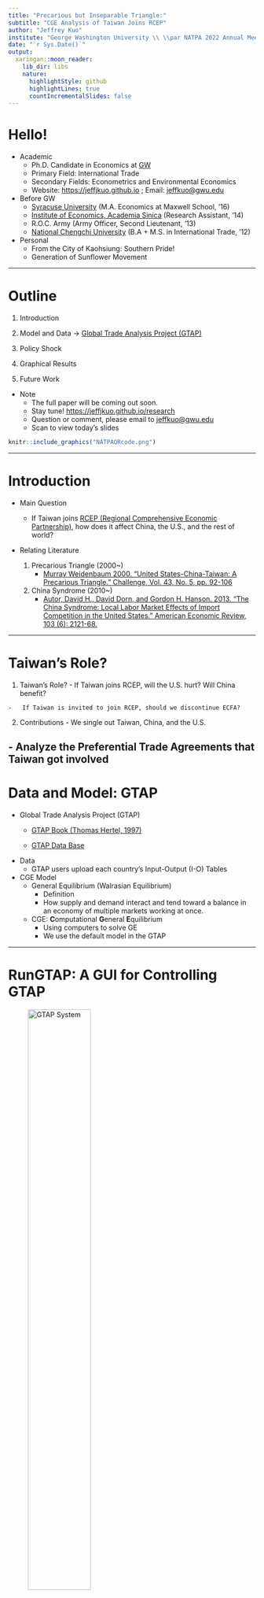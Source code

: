 ```yaml
---
title: "Precarious but Inseparable Triangle:"
subtitle: "CGE Analysis of Taiwan Joins RCEP"
author: "Jeffrey Kuo"
institute: "George Washington University \\ \\par NATPA 2022 Annual Meeting"
date: "`r Sys.Date()`"
output:
  xaringan::moon_reader:
    lib_dir: libs
    nature:
      highlightStyle: github
      highlightLines: true
      countIncrementalSlides: false
---
```


# Hello! 

- Academic
  - Ph.D. Candidate in Economics at [GW](https://gwu.edu)
  - Primary Field: International Trade 
  - Secondary Fields: Econometrics and Environmental Economics
  - Website: [https://jeffjkuo.github.io](https://jeffjkuo.github.io) ; Email: <jeffkuo@gwu.edu>

- Before GW
  - [Syracuse University](https://syr.edu) (M.A. Economics at Maxwell School, ’16)
  - [Institute of Economics, Academia Sinica](https://www.econ.sinica.edu.tw/) (Research Assistant, ’14)
  - R.O.C. Army (Army Officer, Second Lieutenant, ’13)
  - [National Chengchi University](https://nccu.edu.tw) (B.A + M.S. in International Trade, ’12)

- Personal
  - From the City of Kaohsiung: Southern Pride!
  - Generation of Sunflower Movement


---

# Outline
1.  Introduction

2.  Model and Data -> [Global Trade Analysis Project (GTAP)](https://www.gtap.agecon.purdue.edu/)

3.  Policy Shock

4.  Graphical Results

5.  Future Work

-   Note
    -   The full paper will be coming out soon. 
    -   Stay tune! <https://jeffjkuo.github.io/research>
    -   Question or comment, please email to [jeffkuo@gwu.edu](jeffkuo@gwu.edu)
    -   Scan to view today's slides 


```r
knitr::include_graphics("NATPAQRcode.png")
```


---

# Introduction

-   Main Question
    
    -   If Taiwan joins [RCEP (Regional Comprehensive Economic Partnership)](https://rcepsec.org/), how does it affect China, the U.S., and the rest of world?

-   Relating Literature

    1.  Precarious Triangle (2000\~)
        -   [Murray Weidenbaum 2000. "United States-China-Taiwan: A Precarious Triangle." Challenge, Vol. 43, No. 5, pp. 92-106](https://www.jstor.org/stable/40722032)

    2.  China Syndrome (2010\~)
        -   [Autor, David H., David Dorn, and Gordon H. Hanson. 2013. "The China Syndrome: Local Labor Market Effects of Import Competition in the United States." American Economic Review, 103 (6): 2121-68.](https://www.aeaweb.org/articles?id=10.1257/aer.103.6.2121)
        

---

# Taiwan's Role?

1.   Taiwan's Role?
    -   If Taiwan joins RCEP, will the U.S. hurt? Will China benefit?
    
    -   If Taiwan is invited to join RCEP, should we discontinue ECFA?
    
2.   Contributions
    -   We single out Taiwan, China, and the U.S.
    
    -   Analyze the Preferential Trade Agreements that Taiwan got involved
---

# Data and Model: GTAP

-   Global Trade Analysis Project (GTAP)
    -   [GTAP Book (Thomas Hertel, 1997)](https://www.gtap.agecon.purdue.edu/products/gtap_book.asp)

    -   [GTAP Data Base](https://www.gtap.agecon.purdue.edu/databases/default.asp)

-   Data
    -   GTAP users upload each country's Input-Output (I-O) Tables

-   CGE Model
    -   General Equilibrium (Walrasian Equilibrium)
        -   Definition
        -   How supply and demand interact and tend toward a balance in an economy of multiple markets working at once.
        
    -   CGE: **C**omputational **G**eneral **E**quilibrium
        -  Using computers to solve GE
        -   We use the default model in the GTAP


---

# RunGTAP: A GUI for Controlling GTAP

![GTAP System](gtapflow.png){width="55%"}


---

# RunGTAP

RunGTAP is a simulator of the (trade) world.

```r
knitr::include_graphics("Rehoboam.gif")
``` 

---

# RunGTAP Interface

![RunGTAP Interface](rungtapinterface.png)

---

# RunGTAP Setting

-   Regional Aggregation
```r
knitr::include_graphics("GTAPAggregation.png")
``` 

---
# GTAP Model Setting - Shock Experiment

![Policy Shock - Set Target Import Tariff = 0](shock.png)
---

# GTAP Model Simulation Results

<img src="EV.png" width="240" height="300" />
<img src="vgdp.png" width="240" height="300" />
<img src="qxwreg.png" width="240" height="300" />

---

# Result of Taiwan Joins RCEP - 1

```r
knitr::include_graphics("EVchange.png")
``` 

---

# Result of Taiwan Joins RCEP - 2

-   Now we switch to $\Delta$GDP after the experimental shocks


```r
knitr::include_graphics("gdpchange.png")
``` 

---

# Conclusion & Future Work & Thank You

-   Primary Conclusions

    1.   RCEP might be a good option for Taiwan.
    
    2.   Taiwan is blocked, not because of pure politcal reasons.
    
    3.   But if the U.S. was excluded, the U.S. will hurt the most.

-   Future Work
    -   Apply Heterogeneous Shocks in different production sectors.
    -   Explore more possible shocks in policy tools.
    -   Expand the analysis to see the synergy of multiple PTAs, i.e., CPTPP and EFCA.

-   Thank You!
    -   It's really nice to see you, and welcome to D.C.!
    -   Comments and questions, please send to [jeffkuo@gwu.edu](jeffkuo@gwu.edu)


